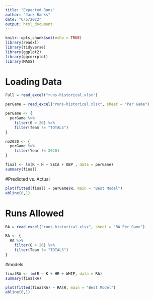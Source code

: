 ```yaml
---
title: "Expected Runs"
author: "Jack Banks"
date: "6/5/2022"
output: html_document
---
```


```r
knitr::opts_chunk$set(echo = TRUE)
library(readxl)
library(tidyverse)
library(ggplot2)
library(ggcorrplot)
library(MASS)
```

# Loading Data

```r
Full = read_excel("runs-historical.xlsx")

perGame = read_excel("runs-historical.xlsx", sheet = "Per Game")

perGame <- {
  perGame %>% 
    filter(G > 26) %>% 
    filter(Team != "TOTALS")
}

no2020 <- {
  perGame %>% 
    filter(Year != 2020)
}
```


```r

final <- lm(R ~ H + SECA + OBP , data = perGame)
summary(final)

```


#Predicted vs. Actual

```r

plot(fitted(final) ~ perGame$R, main = "Best Model")
abline(0,1)

```

# Runs Allowed

```r

RA = read_excel("runs-historical.xlsx", sheet = "RA Per Game")

RA <- {
  RA %>% 
    filter(G > 26) %>% 
    filter(Team != "TOTALS")
}

```

#models

```r

finalRA <- lm(R ~ K + HR + WHIP, data = RA)
summary(finalRA)

```

```r
plot(fitted(finalRA) ~ RA$R, main = "Best Model")
abline(0,1)
```
